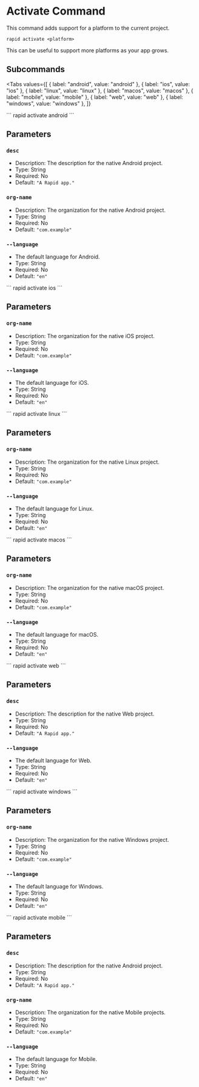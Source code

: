 # Activate Command

This command adds support for a platform to the current project.

```
rapid activate <platform>
```

This can be useful to support more platforms as your app grows.

## Subcommands

<Tabs
  values={[
    { label: "android", value: "android" },
    { label: "ios", value: "ios" },
    { label: "linux", value: "linux" },
    { label: "macos", value: "macos" },
    { label: "mobile", value: "mobile" },
    { label: "web", value: "web" },
    { label: "windows", value: "windows" },
  ]}
>
<TabItem value="android">
```
rapid activate android
```

## Parameters

### `desc`

- Description: The description for the native Android project.
- Type: String
- Required: No
- Default: `"A Rapid app."`

### `org-name`

- Description: The organization for the native Android project.
- Type: String
- Required: No
- Default: `"com.example"`

### `--language`

- The default language for Android.
- Type: String
- Required: No
- Default: `"en"`
</TabItem>
<TabItem value="ios">
```
rapid activate ios
```

## Parameters

### `org-name`

- Description: The organization for the native iOS project.
- Type: String
- Required: No
- Default: `"com.example"`

### `--language`

- The default language for iOS.
- Type: String
- Required: No
- Default: `"en"`
</TabItem>
<TabItem value="linux">
```
rapid activate linux
```

## Parameters

### `org-name`

- Description: The organization for the native Linux project.
- Type: String
- Required: No
- Default: `"com.example"`

### `--language`

- The default language for Linux.
- Type: String
- Required: No
- Default: `"en"`
</TabItem>
<TabItem value="macos">
```
rapid activate macos
```

## Parameters

### `org-name`

- Description: The organization for the native macOS project.
- Type: String
- Required: No
- Default: `"com.example"`

### `--language`

- The default language for macOS.
- Type: String
- Required: No
- Default: `"en"`
</TabItem>
<TabItem value="web">
```
rapid activate web
```

## Parameters

### `desc`

- Description: The description for the native Web project.
- Type: String
- Required: No
- Default: `"A Rapid app."`

### `--language`

- The default language for Web.
- Type: String
- Required: No
- Default: `"en"`
</TabItem>
<TabItem value="windows">
```
rapid activate windows
```

## Parameters

### `org-name`

- Description: The organization for the native Windows project.
- Type: String
- Required: No
- Default: `"com.example"`

### `--language`

- The default language for Windows.
- Type: String
- Required: No
- Default: `"en"`
</TabItem>
<TabItem value="mobile">
```
rapid activate mobile
```

## Parameters

### `desc`

- Description: The description for the native Android project.
- Type: String
- Required: No
- Default: `"A Rapid app."`

### `org-name`

- Description: The organization for the native Mobile projects.
- Type: String
- Required: No
- Default: `"com.example"`

### `--language`

- The default language for Mobile.
- Type: String
- Required: No
- Default: `"en"`
</TabItem>
</Tabs>
